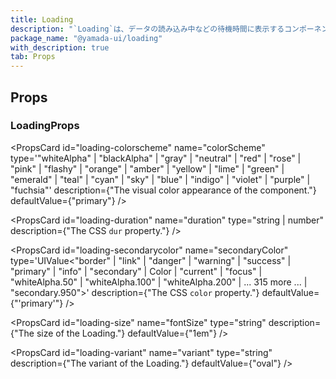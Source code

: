 ```yaml
---
title: Loading
description: "`Loading`は、データの読み込み中などの待機時間に表示するコンポーネントです。"
package_name: "@yamada-ui/loading"
with_description: true
tab: Props
---
```


## Props

### LoadingProps

<PropsCard
  id="loading-colorscheme"
  name="colorScheme"
  type='"whiteAlpha" | "blackAlpha" | "gray" | "neutral" | "red" | "rose" | "pink" | "flashy" | "orange" | "amber" | "yellow" | "lime" | "green" | "emerald" | "teal" | "cyan" | "sky" | "blue" | "indigo" | "violet" | "purple" | "fuchsia"'
  description={"The visual color appearance of the component."}
  defaultValue={"primary"}
/>

<PropsCard
  id="loading-duration"
  name="duration"
  type="string | number"
  description={"The CSS `dur` property."}
/>

<PropsCard
  id="loading-message"
  name="message"
  type="type ONLY_FOR_FORMAT =
  | string
  | number
  | boolean
  | ReactElement<any, string | JSXElementConstructor<any>>
  | Iterable<ReactNode>
  | ReactPortal"
/>

<PropsCard
  id="loading-secondarycolor"
  name="secondaryColor"
  type='UIValue<"border" | "link" | "danger" | "warning" | "success" | "primary" | "info" | "secondary" | Color | "current" | "focus" | "whiteAlpha.50" | "whiteAlpha.100" | "whiteAlpha.200" | ... 315 more ... | "secondary.950">'
  description={"The CSS `color` property."}
  defaultValue={"'primary'"}
/>

<PropsCard
  id="loading-size"
  name="fontSize"
  type="string"
  description={"The size of the Loading."}
  defaultValue={"1em"}
/>

<PropsCard
  id="loading-variant"
  name="variant"
  type="string"
  description={"The variant of the Loading."}
  defaultValue={"oval"}
/>

